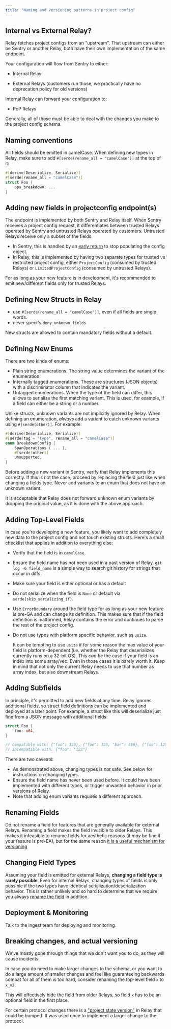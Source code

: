 ```yaml
---
title: "Naming and versioning patterns in project config"
---
```


## Internal vs External Relay?

Relay fetches project configs from an "upstream". That upstream can either be Sentry or another Relay, both have their own implementation of the same endpoint.

Your configuration will flow from Sentry to either:

- Internal Relay

- External Relays (customers run those, we practically have no deprecation policy for old versions)

Internal Relay can forward your configuration to:

- PoP Relays

Generally, all of those must be able to deal with the changes you make to the project config schema.

## Naming conventions

All fields should be emitted in camelCase. When defining new types in Relay, make sure to add `#[serde(rename_all = "camelCase")]` at the top of it:

```rust
#[derive(Deserialize, Serialize)]
#[serde(rename_all = "camelCase")]
struct Foo {
    ops_breakdown: ...
}
```

## Adding new fields in projectconfig endpoint(s)

The endpoint is implemented by both Sentry and Relay itself. When Sentry receives a project config request, it differentiates between trusted Relays operated by Sentry and untrusted Relays operated by customers. Untrusted Relays receive only a subset of the fields:

- In Sentry, this is handled by an [early return](https://github.com/getsentry/sentry/blob/b1434710fff9d8f90c99668bcc958ed1ee52b66e/src/sentry/relay/config.py#L165-L167) to stop populating the config object.
- In Relay, this is implemented by having two separate types for trusted vs restricted project config, either `ProjectConfig` (consumed by trusted Relays) or `LimitedProjectConfig` (consumed by untrusted Relays).

For as long as your new feature is in development, it's recommended to emit new/different fields only for trusted Relays.

## Defining New Structs in Relay

- use `#[serde(rename_all = "camelCase")]`, even if all fields are single words.
- never specify `deny_unknown_fields`

New structs are allowed to contain mandatory fields without a default.

## Defining New Enums

There are two kinds of enums:

- Plain string enumerations. The string value determines the variant of the enumeration.
- Internally tagged enumerations. These are structures (JSON objects) with a discriminator column that indicates the variant.
- Untagged enumerations. When the type of the field can differ, this allows to serialize the first matching variant. This is used, for example, if a field can either be a string or a number.

Unlike structs, unknown variants are not implicitly ignored by Relay. When defining an enumeration, *always* add a variant to catch unknown variants using `#[serde(other)]`. For example:

```rust
#[derive(Deserialize, Serialize)]
#[serde(tag = "type", rename_all = "camelCase")]
enum BreakdownConfig {
    SpanOperations { ... },
    #[serde(other)]
    Unsupported,
}
```

Before adding a new variant in Sentry, verify that Relay implements this correctly. If this is not the case, proceed by replacing the field just like when changing a fields type. Never add variants to an enum that does not have an unknown variant.

It is acceptable that Relay does not forward unknown enum variants by dropping the original value, as it is done with the above approach.

## Adding Top-Level Fields

In case you're developing a new feature, you likely want to add completely new data to the project config and not touch existing structs. Here's a small checklist that applies in addition to everything else:

- Verify that the field is in `camelCase`.
- Ensure the field name has not been used in a past version of Relay. `git log -G field_name` is a simple way to search git history for strings that occur in diffs.
- Make sure your field is either optional or has a default
- Do not serialize when the field is `None` or default via `serde(skip_serializing_if)`.
- Use `ErrorBoundary` around the field type for as long as your new feature is pre-GA and can change its definition. This makes sure that if the field definition is malformed, Relay contains the error and continues to parse the rest of the project config.
- Do not use types with platform specific behavior, such as `usize`.

  It can be tempting to use `usize` if for some reason the max value of your field is platform-dependent (i.e. whether the Relay that deserializes currently runs on a 32-bit OS). This *can be* the case if your field is an index into some array/vec. Even in those cases it is barely worth it. Keep in mind that not only the current Relay needs to use that number as array index, but also downstream Relays.

## Adding Subfields

In principle, it's permitted to add new fields at any time. Relay ignores additional fields, so struct field definitions can be implemented and deployed at a later point. For example, a struct like this will deserialize just fine from a JSON message with additional fields:

```rust
struct Foo {
    foo: u64,
}

// compatible with: {"foo": 123}, {"foo": 123, "bar": 456}, {"foo": 123, ...}
// incompatible with: {"foo": "123"}
```

There are two caveats:

- As demonstrated above, changing types is *not* safe. See below for instructions on changing types.
- Ensure the field name has never been used before. It could have been implemented with different types, or trigger unwanted behavior in prior versions of Relay.
- Note that adding enum variants requires a different approach.

## Renaming Fields

Do not rename a field for features that are generally available for external Relays. Renaming a field makes the field invisible to older Relays. This makes it infeasible to rename fields for aesthetic reasons (it *may* be fine if your feature is pre-EA), but for the same reason [it is a useful mechanism for versioning](#breaking-changes-and-actual-versioning)

## Changing Field Types

Assuming your field is emitted for external Relays, **changing a field type is
rarely possible**. Even for internal Relays, changing types of fields is only
possible if the two types have identical serialization/deserialization
behavior. This is rather unlikely and so hard to determine that we require you
always [rename the field](#breaking-changes-and-actual-versioning) in addition.

## Deployment & Monitoring

Talk to the ingest team for deploying and monitoring.

## Breaking changes, and actual versioning

We've mostly gone through things that we don't want you to do, as they will cause incidents.

In case you do need to make larger changes to the schema, or you want to do a large amount of smaller changes and feel like guaranteeing backwards compat for all of them is too hard, consider renaming the top-level field `x` to `x_v2`.

This will effectively hide the field from older Relays, so field `x` has to be an optional field in the first place.

For certain protocol changes there is a ["project state
version"](https://github.com/getsentry/relay/blob/3933cd6ccd59c3270f56853ffbc8678b219e44e6/relay-server/src/actors/project_upstream.rs#L25-L34)
in Relay that could be bumped. It was used once to implement a larger change to
the protocol.
